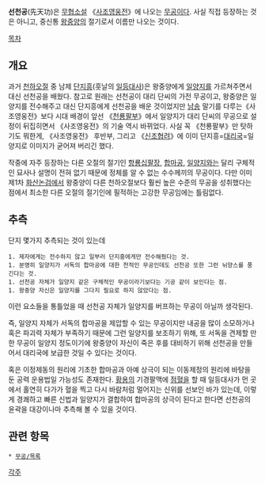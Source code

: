 '''선천공'''(先天功)은 [[무협소설]] 《[[사조영웅전]]》에 나오는 [[무공]]이다. 사실 직접 등장하는 것은 아니고, 중신통 [[왕중양]]의 절기로서 이름만 나오는 것이다.

[[목차]]
== 개요 ==
과거 [[천하오절]] 중 남제 [[단지흥]](훗날의 [[일등대사]])은 왕중양에게 [[일양지]]를 가르쳐주면서 대신 선천공을 배웠다. 참고로 원래는 선천공이 대리 단씨의 가전 무공이고, 왕중양은 일양지를 전수해주고 대신 단지흥에게 선천공을 배운 것이었지만 [[남송]] 말기를 다루는《사조영웅전》보다 시대 배경이 앞선 《[[천룡팔부]]》에서 일양지가 대리 단씨의 무공으로 설정이 뒤집히면서 《사조영웅전》의 기술 역시 바뀌었다. 사실 꼭 《천룡팔부》만 탓하기도 뭐한게, 《사조영웅전》 후반부, 그리고 《[[신조협려]]》에 이미 단지흥=[[대리국]]=일양지로 이미지가 굳어져 버리긴 했다.

작중에 자주 등장하는 다른 오절의 절기인 [[항룡십팔장]], [[합마공]], [[일양지]]와는 달리 구체적인 묘사나 설명이 전혀 없기 때문에 정체를 알 수 없는 수수께끼의 무공이다. 다만 이미 제1차 [[화산논검]]에서 왕중양이 다른 천하오절보다 훨씬 높은 수준의 무공을 성취했다는 점에서 최소한 다른 오절의 절기인에 필적하는 고강한 무공임에는 틀림없다.

== 추측 ==
단지 몇가지 추측되는 것이 있는데

 1. 제자에게는 전수하지 않고 일부러 단지흥에게만 전수해줬다는 것.
 1. 분명히 일양지가 서독의 합마공에 대한 천적인 무공인데도 선천공 또한 그런 뉘양스를 풍긴다는 것.
 1. 선천공 자체가 일양지 같은 구체적인 무공이라기보다는 기공 같이 보인다는 점.
 1. 왕중양 자신은 일양지를 그다지 필요로 하지 않았다는 점.

이런 요소들을 통틀었을 때 선천공 자체가 일양지를 버프하는 무공이 아닐까 생각된다. 

즉, 일양지 자체가 서독의 합마공을 제압할 수 있는 무공이지만 내공을 많이 소모하거나 혹은 파괴력 자체가 부족하기 때문에 그런 일양지를 보조하기 위해, 또 서독을 견제할 만한 무공이 일양지 정도이기에 왕중양이 자신이 죽은 후를 대비하기 위해 선천공을 만들어서 대리국에 보급한 것일 수 있다는 것이다. 

혹은 이정제동의 원리에 기초한 합마공과 아예 상극이 되는 이동제정의 원리에 바탕을 둔 공력 운용법일 가능성도 존재한다. [[황용]]의 기경팔맥에 [[점혈]]을 할 때 일등대사가 먼 곳에서 홀연히 다가가 혈을 찍고 다시 바람처럼 멀어지는 신위를 선보인 바가 있는데, 이렇게 경쾌하고 빠른 신법과 일양지가 결합하여 합마공의 상극이 된다고 한다면 선천공의 윤곽을 대강이나마 추측해 볼 수 있을 것이다.

== 관련 항목 ==
 * [[무공/목록]]

[[각주]]
